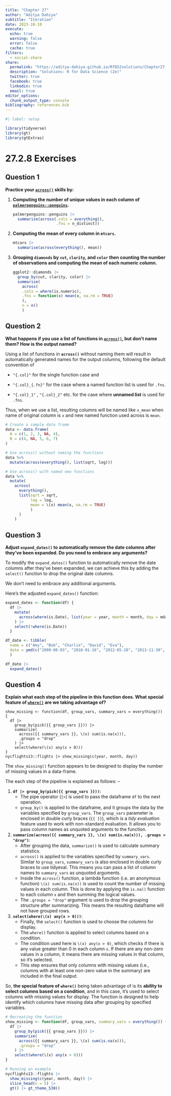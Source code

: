 ```yaml
---
title: "Chapter 27"
author: "Aditya Dahiya"
subtitle: "Iteration"
date: 2023-10-10
execute: 
  echo: true
  warning: false
  error: false
  cache: true
filters:
  - social-share
share:
  permalink: "https://aditya-dahiya.github.io/RfDS2solutions/Chapter27.html"
  description: "Solutions: R for Data Science (2e)"
  twitter: true
  facebook: true
  linkedin: true
  email: true
editor_options: 
  chunk_output_type: console
bibliography: references.bib
---
```


```r
#| label: setup

library(tidyverse)
library(gt)
library(gtExtras)
```

# **27.2.8 Exercises**

## Question 1

**Practice your [`across()`](https://dplyr.tidyverse.org/reference/across.html) skills by:**

1.  **Computing the number of unique values in each column of [`palmerpenguins::penguins`](https://allisonhorst.github.io/palmerpenguins/reference/penguins.html).**

    ```r
    palmerpenguins::penguins |>
      summarise(across(.cols = everything(),
                       .fns = n_distinct))
    ```

2.  **Computing the mean of every column in `mtcars`.**

    ```r
    mtcars |>
      summarise(across(everything(), mean))
    ```

3.  **Grouping `diamonds` by `cut`, `clarity`, and `color` then counting the number of observations and computing the mean of each numeric column.**

    ```r
    ggplot2::diamonds |>
      group_by(cut, clarity, color) |>
      summarise(
        across(
        .cols = where(is.numeric),
        .fns = function(x) mean(x, na.rm = TRUE)
        ),
        n = n()
        )
    ```

## Question 2

**What happens if you use a list of functions in [`across()`](https://dplyr.tidyverse.org/reference/across.html), but don't name them? How is the output named?**

Using a list of functions in **`across()`** without naming them will result in automatically generated names for the output columns, following the default convention of

-   `"{.col}"` for the single function case and

-   `"{.col}_{.fn}"` for the case where a named function list is used for `.fns`.

-   `"{.col}_1"` , `"{.col}_2"` etc. for the case where **unnamed list** is used for `.fns`.

Thus, when we use a list, resulting columns will be named like `x_mean` when name of original column is `x` and new named function used across is `mean`.

```r

# Create a sample data frame
data <- data.frame(
  A = c(1, 2, 3, NA, 4),
  B = c(4, NA, 5, 6, 7)
)

# Use across() without naming the functions
data %>%
  mutate(across(everything(), list(sqrt, log)))

# Use across() with named new functions
data %>%
  mutate(
    across(
      everything(), 
      list(sqrt = sqrt, 
           log = log,
           mean = \(x) mean(x, na.rm = TRUE)
           )
      )
    )
```

## Question 3

**Adjust `expand_dates()` to automatically remove the date columns after they've been expanded. Do you need to embrace any arguments?**

To modify the `expand_dates()` function to automatically remove the date columns after they've been expanded, we can achieve this by adding the `select()` function to drop the original date columns.

We don't need to embrace any additional arguments.

Here's the adjusted `expand_dates()` function:

```r
expand_dates <- function(df) {
  df |> 
    mutate(
      across(where(is.Date), list(year = year, month = month, day = mday))
    ) |>
    select(!where(is.Date))
  }

df_date <- tibble(
  name = c("Amy", "Bob", "Charlie", "David", "Eva"),
  date = ymd(c("2009-08-03", "2010-01-16", "2012-05-20", "2013-11-30", "2015-07-12"))
  )

df_date |> 
  expand_dates()
```

## Question 4

**Explain what each step of the pipeline in this function does. What special feature of [`where()`](https://tidyselect.r-lib.org/reference/where.html) are we taking advantage of?**

```         
show_missing <- function(df, group_vars, summary_vars = everything()) {
  df |> 
    group_by(pick({{ group_vars }})) |> 
    summarize(
      across({{ summary_vars }}, \(x) sum(is.na(x))),
      .groups = "drop"
    ) |>
    select(where(\(x) any(x > 0)))
}
nycflights13::flights |> show_missing(c(year, month, day))
```

The `show_missing()` function appears to be designed to display the number of missing values in a data-frame.

The each step of the pipeline is explained as follows: --

1.  **`df |> group_by(pick({{ group_vars }}))`:**
    -   The pipe operator (`|>`) is used to pass the dataframe `df` to the next operation.
    -   `group_by()` is applied to the dataframe, and it groups the data by the variables specified by `group_vars`. The `group_vars` parameter is enclosed in double curly braces (`{{ }}`), which is a *tidy evaluation* feature used to work with non-standard evaluation. It allows you to pass column names as unquoted arguments to the function.
2.  **`summarize(across({{ summary_vars }}, \(x) sum(is.na(x))), .groups = "drop")`**:
    -   After grouping the data, `summarize()` is used to calculate summary statistics.
    -   `across()` is applied to the variables specified by `summary_vars`. Similar to `group_vars`, `summary_vars` is also enclosed in double curly braces to use tidyeval. This means you can pass a list of column names to `summary_vars` as unquoted arguments.
    -   Inside the `across()` function, a lambda function (i.e. an anonymous function) `\(x) sum(is.na(x))` is used to count the number of missing values in each column. This is done by applying the `is.na()` function to each column `x` and then summing the logical values.
    -   The `.groups = "drop"` argument is used to drop the grouping structure after summarizing. This means the resulting dataframe will not have grouped rows.
3.  **`select(where(\(x) any(x > 0)))`**:
    -   Finally, the `select()` function is used to choose the columns for display.
    -   The `where()` function is applied to select columns based on a condition.
    -   The condition used here is `\(x) any(x > 0)`, which checks if there is any value greater than 0 in each column `x`. If there are any non-zero values in a column, it means there are missing values in that column, so it's selected.
    -   This step ensures that only columns with missing values (i.e., columns with at least one non-zero value in the summary) are included in the final output.

So, **the special feature of `where()`** being taken advantage of is its **ability to select columns based on a condition**, and in this case, it's used to select columns with missing values for display. The function is designed to help identify which columns have missing data after grouping by specified variables.

```r
# Recreating the function
show_missing <- function(df, group_vars, summary_vars = everything()) {
  df |> 
    group_by(pick({{ group_vars }})) |> 
    summarize(
      across({{ summary_vars }}, \(x) sum(is.na(x))),
      .groups = "drop"
    ) |>
    select(where(\(x) any(x > 0)))
}

# Running an example
nycflights13::flights |> 
  show_missing(c(year, month, day)) |>
  slice_head(n = 5) |> 
  gt() |> gt_theme_538()
```

